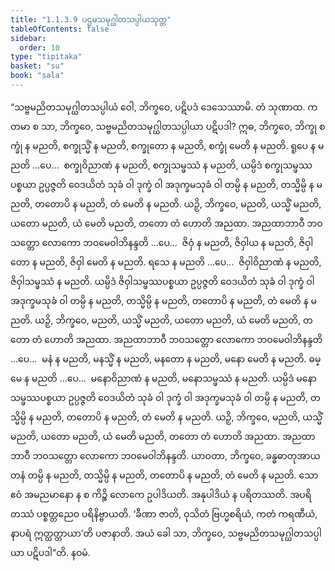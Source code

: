 ```yaml
---
title: "1.1.3.9 ပဌမသမုဂ္ဃါတသပ္ပါယသုတ္တ"
tableOfContents: false
sidebar:
  order: 10
type: "tipitaka"
basket: "su"
book: "sala"
---
```



<DynamicBreadcrumb />

<Division number="31" book="sala">

<Paragraph number="82" book="sala">
“သဗ္ဗမညိတသမုဂ္ဃါတသပ္ပါယံ ဝေါ, ဘိက္ခဝေ, ပဋိပဒံ ဒေသေဿာမိ. တံ သုဏာထ. ကတမာ စ သာ, ဘိက္ခဝေ, သဗ္ဗမညိတသမုဂ္ဃါတသပ္ပါယာ ပဋိပဒါ? ဣဓ, ဘိက္ခဝေ, ဘိက္ခု စက္ခုံ န မညတိ, စက္ခုသ္မိံ န မညတိ, စက္ခုတော န မညတိ, စက္ခုံ မေတိ န မညတိ. ရူပေ န မညတိ …ပေ…  စက္ခုဝိညာဏံ န မညတိ, စက္ခုသမ္ဖဿံ န မညတိ, ယမ္ပိဒံ စက္ခုသမ္ဖဿပစ္စယာ ဥပ္ပဇ္ဇတိ ဝေဒယိတံ သုခံ ဝါ ဒုက္ခံ ဝါ အဒုက္ခမသုခံ ဝါ တမ္ပိ န မညတိ, တသ္မိမ္ပိ န မညတိ, တတောပိ န မညတိ, တံ မေတိ န မညတိ. ယဉှိ, ဘိက္ခဝေ, မညတိ, ယသ္မိံ မညတိ, ယတော မညတိ, ယံ မေတိ မညတိ, တတော တံ ဟောတိ အညထာ. အညထာဘာဝီ ဘဝသတ္တော လောကော ဘဝမေဝါဘိနန္ဒတိ …ပေ…  ဇိဝှံ န မညတိ, ဇိဝှါယ န မညတိ, ဇိဝှါတော န မညတိ, ဇိဝှါ မေတိ န မညတိ. ရသေ န မညတိ …ပေ…  ဇိဝှါဝိညာဏံ န မညတိ, ဇိဝှါသမ္ဖဿံ န မညတိ. ယမ္ပိဒံ ဇိဝှါသမ္ဖဿပစ္စယာ ဥပ္ပဇ္ဇတိ ဝေဒယိတံ သုခံ ဝါ ဒုက္ခံ ဝါ အဒုက္ခမသုခံ ဝါ တမ္ပိ န မညတိ, တသ္မိမ္ပိ န မညတိ, တတောပိ န မညတိ, တံ မေတိ န မညတိ. ယဉှိ, ဘိက္ခဝေ, မညတိ, ယသ္မိံ မညတိ, ယတော မညတိ, ယံ မေတိ မညတိ, တတော တံ ဟောတိ အညထာ. အညထာဘာဝီ ဘဝသတ္တော လောကော ဘဝမေဝါဘိနန္ဒတိ …ပေ…  မနံ န မညတိ, မနသ္မိံ န မညတိ, မနတော န မညတိ, မနော မေတိ န မညတိ. ဓမ္မေ န မညတိ …ပေ…  မနောဝိညာဏံ န မညတိ, မနောသမ္ဖဿံ န မညတိ. ယမ္ပိဒံ မနောသမ္ဖဿပစ္စယာ ဥပ္ပဇ္ဇတိ ဝေဒယိတံ သုခံ ဝါ ဒုက္ခံ ဝါ အဒုက္ခမသုခံ ဝါ တမ္ပိ န မညတိ, တသ္မိမ္ပိ န မညတိ, တတောပိ န မညတိ, တံ မေတိ န မညတိ. ယဉှိ, ဘိက္ခဝေ, မညတိ, ယသ္မိံ မညတိ, ယတော မညတိ, ယံ မေတိ မညတိ, တတော တံ ဟောတိ အညထာ. အညထာဘာဝီ ဘဝသတ္တော လောကော ဘဝမေဝါဘိနန္ဒတိ. ယာဝတာ, ဘိက္ခဝေ, ခန္ဓဓာတုအာယတနံ တမ္ပိ န မညတိ, တသ္မိမ္ပိ န မညတိ, တတောပိ န မညတိ, တံ မေတိ န မညတိ. သော ဧဝံ အမညမာနော န စ ကိဉ္စိ လောကေ ဥပါဒိယတိ. အနုပါဒိယံ န ပရိတဿတိ. အပရိတဿံ ပစ္စတ္တညေဝ ပရိနိဗ္ဗာယတိ. ‘ခီဏာ ဇာတိ, ဝုသိတံ ဗြဟ္မစရိယံ, ကတံ ကရဏီယံ, နာပရံ ဣတ္ထတ္တာယာ’တိ ပဇာနာတိ. အယံ ခေါ သာ, ဘိက္ခဝေ, သဗ္ဗမညိတသမုဂ္ဃါတသပ္ပါယာ ပဋိပဒါ”တိ.

</Paragraph>
</Division>

<Paragraph number="83" type="center" book="sala">
နဝမံ.
</Paragraph>
